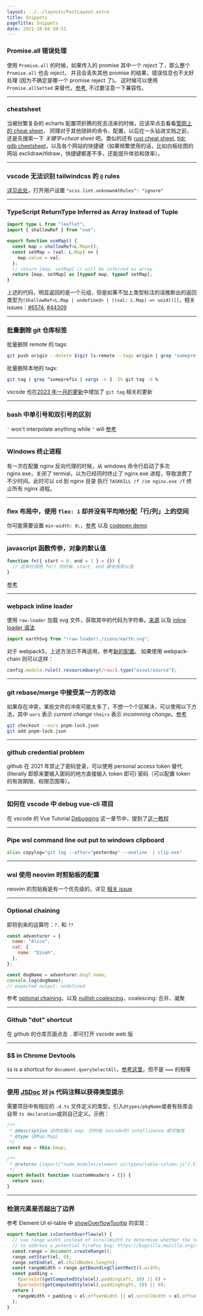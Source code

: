 ```yaml
---
layout: ../../layouts/PostLayout.astro 
title: Snippets
pageTitle: Snippets
date: 2021-10-04 20:51
---
```


### Promise.all 错误处理

使用 `Promise.all` 的时候，如果传入的 promise 其中一个 _reject_ 了，那么整个 `Promise.all` 也会 _reject_，
并且会丢失其他 promise 的结果，错误信息也不太好处理 (因为不确定是哪一个 promise reject 了)。
这时候可以使用 `Promise.allSetted` 来替代，[参考](https://developer.mozilla.org/en-US/docs/Web/JavaScript/Reference/Global_Objects/Promise/allSettled), 不过要注意一下兼容性。

---

### cheatsheet

当被纷繁复杂的 echarts 配置项折腾的死去活来的时候，应该早点去看看[管网上的 cheat sheet](https://echarts.apache.org/en/cheat-sheet.html)，
同理对于其他琐碎的命令、配置，以后在一头钻进文档之前，还是先搜索一下 _关键字+cheat sheet_ 吧。类似的还有 [rust cheat sheet](https://cheats.rs/), [tldr](https://tldr.sh/), [gdb cheetsheet](https://darkdust.net/files/GDB%20Cheat%20Sheet.pdf)，以及各个网站的快捷键（如果频繁使用的话，比如白板绘图的网站 exclidraw/tldraw，快捷键都差不多，还能提升体验和效率）。

---

### vscode 无法识别 tailwindcss 的 `@` rules

[详见此处](https://github.com/tailwindlabs/tailwindcss/discussions/5258#discussioncomment-1979394)，打开用户设置 `"scss.lint.unknownAtRules": "ignore"`

---

### TypeScript ReturnType Inferred as Array Instead of Tuple

```ts
import type L from "leaflet";
import { shallowRef } from "vue";

export function useMap() {
  const map = shallowRef<L.Map>();
  const setMap = (val: L.Map) => {
    map.value = val;
  };
  // return [map, setMap] // will be inferred as array
  return [map, setMap] as [typeof map, typeof setMap];
}
```

上述的代码，明显返回的是一个元组，但是如果不加上类型标注的话推断出的返回类型为`(ShallowRef<L.Map | undefined> | ((val: L.Map) => void))[]`，相关 issues：[#6574](https://github.com/microsoft/TypeScript/issues/6574#issuecomment-339185355), [#44309](https://github.com/microsoft/TypeScript/issues/44309)

---

### 批量删除 git 仓库标签

批量删除 remote 的 tags:

```bash
git push origin --delete $(git ls-remote --tags origin | grep "someprefix.*[^}]$" | cut -f 2)
```

批量删除本地的 tags:

```bash
git tag | grep ^someprefix | xargs -n 1 -I% git tag -d %
```

vscode 也在[2023 年一月的更新](https://code.visualstudio.com/updates/v1_75#_new-commands)中增加了 `git tag` 相关的更新

---

### bash 中单引号和双引号的区别

`'` won't interpolate anything while `"` will [参考](https://stackoverflow.com/questions/6697753/difference-between-single-and-double-quotes-in-bash)

---

### Windows 终止进程

有一次在配置 nginx 反向代理的时候，从 windows 命令行启动了多次 nginx.exe，关闭了 termial，以为已经同时终止了 nginx.exe 进程，导致浪费了不少时间。此时可以 cd 到 nginx 目录
执行 `TASKKILL /f /im nginx.exe /T` 终止所有 nginx 进程。

---

### flex 布局中，使用 `flex: 1` 却并没有平均地分配「行/列」上的空间

你可能需要设置 `min-width: 0;`，[参考](https://stackoverflow.com/a/44782536/894参考) 以及 [codepen demo](https://codepen.io/daolanfler/pen/gOvVWYJ)

---

### javascript 函数传参，对象的默认值

```js
function fn({ start = 0, end = 1 } = {}) {
  // 这样在调用 fn() 的时候，start, end 都会有默认值
}
```

[参考](https://stackoverflow.com/a/894877/8947428)

---

### webpack inline loader

使用 `raw-loader` 加载 svg 文件，获取其中的代码为字符串。[来源](https://github.com/codesandbox/codesandbox-client/issues/747#issuecomment-443996080) 以及 [inline loader 语法](https://webpack.js.org/concepts/loaders/#inline)

```javascript
import earthSvg from "!raw-loader!./icons/earth.svg";
```

对于 webpack5，上述方法已不再适用，参考[新的配置](https://webpack.js.org/guides/asset-modules/#replacing-inline-loader-syntax)。
如果使用 webpack-chain 则可以这样：

```js
config.module.rule().resourceQuery(/raw/).type("asset/source");
```

---

### git rebase/merge 中接受某一方的改动

如果存在冲突，某些文件的冲突可能太多了，不想一个个区解决，可以使用以下方法，其中 `ours` 表示 _current change_ `theirs` 表示 _incomming change_。[参考](https://linuxpip.org/git-accept-all-incoming-changes/)

```bash
git checkout --ours pnpm-lock.json
git add pnpm-lock.json
```

---

### github credential problem

github 在 2021 年禁止了密码登录，可以使用 personal access token 替代 (literally 即原来要输入密码的地方直接输入 token 即可) 密码（可以配置 token 的有效期限、权限范围等）。

---

### 如何在 vscode 中 debug vue-cli 项目

在 vscode 的 Vue Tutorial [Debugging](https://code.visualstudio.com/docs/nodejs/vuejs-tutorial#_debugging) 这一章节中，提到了[这一教程](https://github.com/microsoft/vscode-recipes/tree/main/vuejs-cli)

---

### Pipe wsl command line out put to windows clipboard

```bash
alias copylog="git log --after="yesterday" --oneline  | clip.exe"
```

---

### wsl 使用 neovim 时剪贴板的配置

neovim 的剪贴板是有一个优先级的，详见 [相关 issue](https://github.com/neovim/neovim/wiki/FAQ#how-to-use-the-windows-clipboard-from-wsl)

---

### Optional chaining 

即将到来的运算符：`?.` 和 `??`

```javascript
const adventurer = {
  name: "Alice",
  cat: {
    name: "Dinah",
  },
};

const dogName = adventurer.dog?.name;
console.log(dogName);
// expected output: undefined
```

参考 [optional chaining](https://developer.mozilla.org/en-US/docs/Web/JavaScript/Reference/Operators/Optional_chaining)，以及 [nullish coalescing](https://developer.mozilla.org/en-US/docs/Web/JavaScript/Reference/Operators/Nullish_coalescing_operator)，coalescing: 合并、凝聚

---

### Github "dot" shortcut 

在 github 的仓库页面点击 `.` 即可打开 vscode web 版

---

### $$ in Chrome Devtools

`$$` is a shortcut for `document.querySelectAll`，[参考这里](https://medium.com/frontmen/art-of-debugging-with-chrome-devtools-ab7b5fd8e0b4)，但不是 `===` 的相等

---

### 使用 [JSDoc](https://jsdoc.app/) 对 js 代码注释以获得类型提示 

需要项目中有相应的 `.d.ts` 文件定义的类型，引入`@types/pkgName`或者有些库会自带 `ts declaration`或则自己定义。示例：

```javascript
/**
 * @description 这样在输入 map. 的时候（vscode的）intellisense 即可触发
 * @type {BMap.Map}
 */
const map = this.bmap;

/**
 * @returns {import("node_modules/element-ui/types/table-column.js").ElTableColumn[]}
 */
export default function (customHeaders = []) {
  return xxxx;
}
```

---

### 检测元素是否超出了边界

参考 Element UI el-table 中 [showOverflowTooltip](https://github.com/ElemeFE/element/blob/50a464ea555c0711d1c47efa31c3cff742ededf1/packages/table/src/table-body.js#L252) 的实现：

```javascript
export function isContentOverflow(el) {
  // use range width instead of scrollWidth to determine whether the text is overflowing
  // to address a potential FireFox bug: https://bugzilla.mozilla.org/show_bug.cgi?id=1074543#c3
  const range = document.createRange();
  range.setStart(el, 0);
  range.setEnd(el, el.childNodes.length);
  const rangeWidth = range.getBoundingClientRect().width;
  const padding =
    (parseInt(getComputedStyle(el).paddingLeft, 10) || 0) +
    (parseInt(getComputedStyle(el).paddingRight, 10) || 0);
  return (
    rangeWidth + padding > el.offsetWidth || el.scrollWidth > el.offsetWidth
  );
}
```
